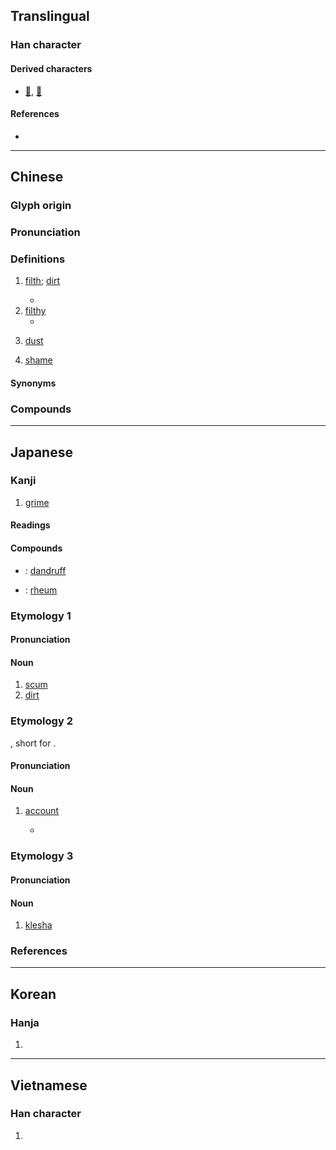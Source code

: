 {{character info}}
==Translingual==

===Han character===
{{Han char|rn=32|rad=土|as=06|sn=9|four=42161|canj=GHMR|ids=⿰土后}}

====Derived characters====
* [[𢞄]], [[𬈉]]

====References====
* {{Han ref|kx=0228.190|dkj=05058|dj=0464.150|hdz=10440.010|uh=57A2|ud=22434|bh=ABAF|bd=43951}}

----

==Chinese==
{{zh-forms}}

===Glyph origin===
{{Han etym}}

===Pronunciation===
{{zh-pron
|m=gòu
|m-s=
|c=gau3
|c-t=
|g=
|h=pfs=kiéu
|j=
|mb=
|md=
|mn=káu/xm,zz:kó͘/qz:kió
|mn_note=káu - vernacular; kió/kó͘ - literary
|mn-t=gao2/gou3
|mn-t_note=gao2 - vernacular; gou3 - literary
|w=
|x=
|mc=y
|oc=y
|cat=n
}}

===Definitions===
{{zh-hanzi}}

# [[filth]]; [[dirt]]
#: {{zh-x|油垢|greasy dirt}}
#* {{zh-x|不 吹 毛 而 求 小 疵，不 洗 垢 而 察 難 知。||ref=Hanfeizi}}
# [[filthy]]
#* {{zh-x|不 生 不 滅 不 '''垢''' 不 淨 不 增 不 減|Nothing is born, nothing destroyed; nothing is '''filth''', nothing is clean; nothing increases, nothing decreases.|CL|ref={{w|Xuanzang}}'s translation of the {{w|Heart Sutra}}, 649}}
# {{lb|zh|obsolete}} [[dust]]
# {{lb|zh|literary}} [[shame]]
#: {{zh-alt-inline|詬}}

====Synonyms====
{{zh-dial|皴}}

===Compounds===
{{zh-der|含垢忍恥|亂首垢面|垢泥|含垢|含垢藏疾|塵垢|垢污|忍垢|忍辱含垢|忍恥含垢|忍垢偷生|塵垢秕糠|含垢納污|含垢忍辱|垢離|垢面|囚首垢面|刮垢磨光|無垢衣|打骸垢|污垢|泥垢|洗垢索瘢|滌瑕蕩垢|洗垢求瘢|牙垢|洗垢尋痕|櫛垢爬癢|披髮垢面|洗垢匿瑕|油垢|蕩垢滌污|藏垢懷恥|除污去垢|藏垢納污|納垢藏污|面垢|離垢|藏汙納垢|蓬頭垢面|鍋垢|索垢尋疵|脫垢離塵|蓬首垢面|耳垢|無垢}}

----

==Japanese==

===Kanji===
{{ja-kanji|grade=uc|rs=土06}}

# [[grime]]

====Readings====
{{ja-readings
|goon=く
|kanon=こう
|kun=あか-, はじ-
}}

====Compounds====
{{der-top|Compounds}}
* {{ja-r|頭垢|ふけ}}: [[dandruff]]
* {{ja-r|目垢|めあか}}: [[rheum]]
{{der-bottom}}

===Etymology 1===
{{ja-kanjitab|あか|yomi=k}}
{{rfe|ja}}

====Pronunciation====
{{ja-pron|yomi=k|あか|acc=2|acc_ref=DJR,NHK}}

====Noun====
{{ja-noun|あか}}

# [[scum]]
# [[dirt]]

===Etymology 2===
{{ja-kanjitab|あか|yomi=k}}
{{ateji}}, short for {{bor|ja|en|account}}.

====Pronunciation====
{{ja-pron|yomi=k|あか|acc=2|acc_ref=DJR,NHK}}

====Noun====
{{ja-noun|あか}}

# {{lb|ja|slang|computing|sort=あか}} [[account]]
#: {{ja-usex|[[垢BAN|'''垢'''BAN]]|'''あか'''-バン|ban of one's account}}
#* {{ja-usex|さっきプレミアム'''垢'''にしてきたので画質テスト版です。|^さっき プレミアム '''あか''' に してきた の で がしつ テスト ばん です。|I just made my account a premium '''account''', so this is a video quality test version.|ref=[http://www.nicovideo.jp/watch/sm27024908]}}

===Etymology 3===
{{ja-kanjitab|く|yomi=o}}

====Pronunciation====
{{ja-pron|く|y=o}}

====Noun====
{{ja-noun|く}}

# [[klesha]]

===References===
<references/>

{{cln|ja|2channel slang}}

----

==Korean==

===Hanja===
{{ko-hanja|hangeul=구|rv=gu|mr=ku}}

# {{rfdef|ko|sort=土06}}

----

==Vietnamese==

===Han character===
{{vi-readings|reading=cấu, cáu|rs=土06}}

# {{rfdef|vi}}